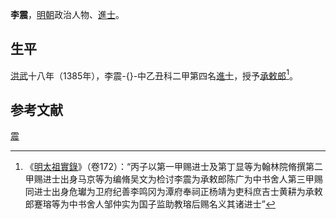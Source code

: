 {{Otheruses|other=名为李震的其他人物|李震}}
{{明清人物信息框
| 姓名 = 李震
| 原名 =
| 圖片名稱= 
| 圖片大小 = 160px
| 圖片說明 = 
| 最高職務 = 承敕郎
| 國家 = 大明
| 爵位 =
| 籍貫 =
| 族裔 = 漢族
| 字號 = 
| 諡號 = 
| 出生日期 = 不詳
| 出生地點 = ?
| 逝世日期 = 不詳
| 逝世地點 = ?
| 墓葬 =
| 配偶 =
| 親屬 =
| 出身 = *洪武十八年乙丑科二甲第四名進士
| 經歷 = *承敕郎
| 著作 =
}}
'''李震'''，[[明朝|明朝]]政治人物、[[進士|進士]]。

== 生平 ==
[[洪武|洪武]]十八年（1385年），李震-{}-中乙丑科二甲第四名[[進士|進士]]，授予[[承敕郎|承敕郎]]<ref>《[[明太祖實錄|明太祖實錄]]》（卷172）：“丙子以第一甲赐进士及第丁显等为翰林院脩撰第二甲赐进士出身马京等为编脩吴文为检讨李震为承敕郎陈广为中书舍人第三甲赐同进士出身危瓛为卫府纪善李鸣冈为潭府奉祠正杨靖为吏科庶吉士黄耕为承敕郎蹇瑢等为中书舍人邹仲实为国子监助教瑢后赐名义其诸进士”</ref>。

==参考文献==
{{reflist}}

{{洪武十八年乙丑科殿試金榜}}

{{Authority control}}

{{DEFAULTSORT:Li李}}
[[Category:李姓|震]]


{{明朝人物小作品}}